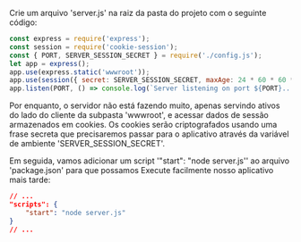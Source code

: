 Crie um arquivo 'server.js' na raiz da pasta do projeto com o seguinte código:

```js title="server.js"
const express = require('express');
const session = require('cookie-session');
const { PORT, SERVER_SESSION_SECRET } = require('./config.js');
let app = express();
app.use(express.static('wwwroot'));
app.use(session({ secret: SERVER_SESSION_SECRET, maxAge: 24 * 60 * 60 * 1000 }));
app.listen(PORT, () => console.log(`Server listening on port ${PORT}...`));
```

Por enquanto, o servidor não está fazendo muito, apenas servindo ativos do lado do cliente da subpasta 'wwwroot',
e acessar dados de sessão armazenados em cookies. Os cookies serão criptografados usando uma frase secreta
que precisaremos passar para o aplicativo através da variável de ambiente 'SERVER_SESSION_SECRET'.

Em seguida, vamos adicionar um script '"start": "node server.js'' ao arquivo 'package.json' para que possamos
Execute facilmente nosso aplicativo mais tarde:

```json
// ...
"scripts": {
    "start": "node server.js"
}
// ...
```
